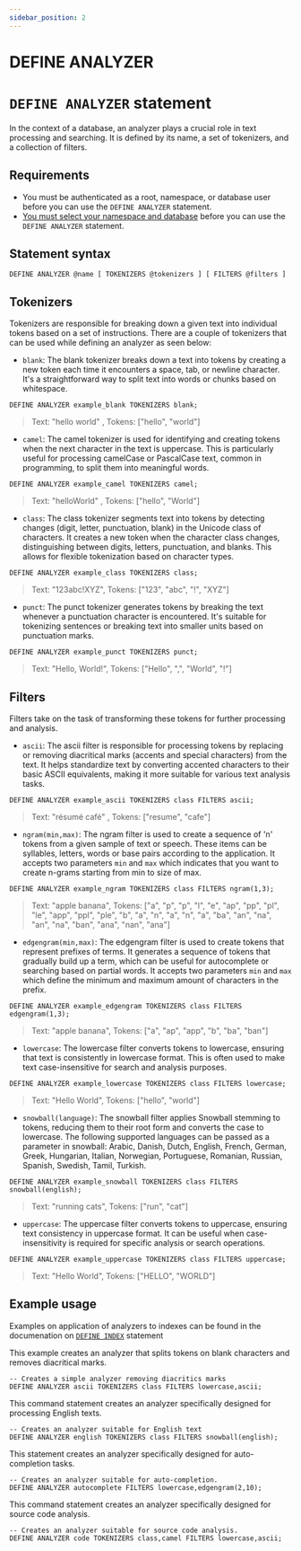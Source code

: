 ```yaml
---
sidebar_position: 2
---
```


# DEFINE ANALYZER

# `DEFINE ANALYZER` statement

In the context of a database, an analyzer plays a crucial role in text processing and searching. It is defined by its name, a set of tokenizers, and a collection of filters.

## Requirements
- You must be authenticated as a root, namespace, or database user before you can use the `DEFINE ANALYZER` statement.
- [You must select your namespace and database](/docs/surrealql/statements/use) before you can use the `DEFINE ANALYZER` statement.

## Statement syntax

```surql title="SurrealQL Syntax"
DEFINE ANALYZER @name [ TOKENIZERS @tokenizers ] [ FILTERS @filters ]
```

## Tokenizers
Tokenizers are responsible for breaking down a given text into individual tokens based on a set of instructions. There are a couple of tokenizers that can be used while defining an analyzer as seen below:

- `blank`: The blank tokenizer breaks down a text into tokens by creating a new token each time it encounters a space, tab, or newline character. It's a straightforward way to split text into words or chunks based on whitespace.

```surql
DEFINE ANALYZER example_blank TOKENIZERS blank;
```
> Text: "hello world" , Tokens: ["hello", "world"]

- `camel`: The camel tokenizer is used for identifying and creating tokens when the next character in the text is uppercase. This is particularly useful for processing camelCase or PascalCase text, common in programming, to split them into meaningful words.

```surql
DEFINE ANALYZER example_camel TOKENIZERS camel;
```
> Text: "helloWorld" , Tokens: ["hello", "World"]

- `class`: The class tokenizer segments text into tokens by detecting changes (digit, letter, punctuation, blank) in the Unicode class of characters. It creates a new token when the character class changes, distinguishing between digits, letters, punctuation, and blanks. This allows for flexible tokenization based on character types.

```surql
DEFINE ANALYZER example_class TOKENIZERS class;
```
> Text: "123abc!XYZ", Tokens: ["123", "abc", "!", "XYZ"]

- `punct`: The punct tokenizer generates tokens by breaking the text whenever a punctuation character is encountered. It's suitable for tokenizing sentences or breaking text into smaller units based on punctuation marks.

```surql
DEFINE ANALYZER example_punct TOKENIZERS punct;
```
> Text: "Hello, World!", Tokens: ["Hello", ",", "World", "!"]

## Filters

Filters take on the task of transforming these tokens for further processing and analysis.

- `ascii`: The ascii filter is responsible for processing tokens by replacing or removing diacritical marks (accents and special characters) from the text. It helps standardize text by converting accented characters to their basic ASCII equivalents, making it more suitable for various text analysis tasks.

```surql
DEFINE ANALYZER example_ascii TOKENIZERS class FILTERS ascii;
```
> Text: "résumé café" , Tokens: ["resume", "cafe"]

- `ngram(min,max)`: The ngram filter is used to create a sequence of 'n' tokens from a given sample of text or speech. These items can be syllables, letters, words or base pairs according to the application. It accepts two parameters `min` and `max` which indicates that you want to create n-grams starting from min to size of max. 
```surql
DEFINE ANALYZER example_ngram TOKENIZERS class FILTERS ngram(1,3);
```
> Text: "apple banana", Tokens: ["a", "p", "p", "l", "e", "ap", "pp", "pl", "le", "app", "ppl", "ple", "b", "a", "n", "a", "n", "a", "ba", "an", "na", "an", "na", "ban", "ana", "nan", "ana"]


- `edgengram(min,max)`: The edgengram filter is used to create tokens that represent prefixes of terms. It generates a sequence of tokens that gradually build up a term, which can be useful for autocomplete or searching based on partial words. It accepts two parameters `min` and `max` which define the minimum and maximum amount of characters in the prefix.

```surql
DEFINE ANALYZER example_edgengram TOKENIZERS class FILTERS edgengram(1,3);
```
> Text: "apple banana", Tokens: ["a", "ap", "app", "b", "ba", "ban"]

- `lowercase`: The lowercase filter converts tokens to lowercase, ensuring that text is consistently in lowercase format. This is often used to make text case-insensitive for search and analysis purposes.

```surql
DEFINE ANALYZER example_lowercase TOKENIZERS class FILTERS lowercase;
```
> Text: "Hello World", Tokens: ["hello", "world"]

- `snowball(language)`: The snowball filter applies Snowball stemming to tokens, reducing them to their root form and converts the case to lowercase. The following supported languages can be passed as a parameter in snowball: Arabic, Danish, Dutch, English, French, German, Greek, Hungarian, Italian, Norwegian, Portuguese, Romanian, Russian, Spanish, Swedish, Tamil, Turkish.

```surql
DEFINE ANALYZER example_snowball TOKENIZERS class FILTERS snowball(english);
```
> Text: "running cats", Tokens: ["run", "cat"]

- `uppercase`: The uppercase filter converts tokens to uppercase, ensuring text consistency in uppercase format. It can be useful when case-insensitivity is required for specific analysis or search operations.

```surql
DEFINE ANALYZER example_uppercase TOKENIZERS class FILTERS uppercase;
```
> Text: "Hello World", Tokens: ["HELLO", "WORLD"]

## Example usage

Examples on application of analyzers to indexes can be found in the documenation on [`DEFINE INDEX`](/docs/surrealql/statements/define/indexes.mdx) statement

This example creates an analyzer that splits tokens on blank characters and removes diacritical marks.

```surql
-- Creates a simple analyzer removing diacritics marks
DEFINE ANALYZER ascii TOKENIZERS class FILTERS lowercase,ascii;
```
This command statement creates an analyzer specifically designed for processing English texts.

```surql
-- Creates an analyzer suitable for English text
DEFINE ANALYZER english TOKENIZERS class FILTERS snowball(english);
```

This statement creates an analyzer specifically designed for auto-completion tasks.

```surql
-- Creates an analyzer suitable for auto-completion.
DEFINE ANALYZER autocomplete FILTERS lowercase,edgengram(2,10);
```

This command statement creates an analyzer specifically designed for source code analysis.

```surql
-- Creates an analyzer suitable for source code analysis.
DEFINE ANALYZER code TOKENIZERS class,camel FILTERS lowercase,ascii;
```
